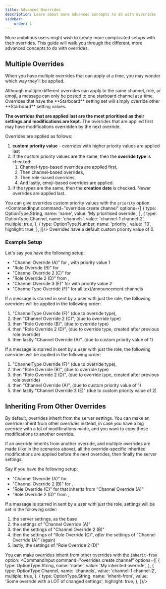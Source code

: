 ```yaml
---
title: Advanced Overrides
description: Learn about more advanced concepts to do with overrides
sidebar:
    order: 1
---
```



More ambitious users might wish to create more complicated setups with their overrides.
This guide will walk you through the different, more advanced concepts to do with overrides.

## Multiple Overrides
When you have multiple overrides that can apply at a time, you may wonder which way they'll be applied.
<Aside>
    Although multiple different overrides can apply to the same channel, role, or emoji, a message can only be posted to one starboard channel at a time.
    Overrides that have the **Starboard** setting set will simply override other **Starboard** setting values.
</Aside>

**The overrides that are applied last are the most prioritised as their settings and modifications are kept.** The overrides that are applied first may have modifications overridden by the next override.

Overrides are applied as follows:
1. **custom priority value** - overrides with higher priority values are applied last
2. if the custom priority values are the same, then the **override type** is checked:
    1. Channel-type-based overrides are applied first,
    2. Then channel-based overrides,
    3. Then role-based overrides,
    4. And lastly, emoji-based overrides are applied.
3. if the types are the same, then the **creation date** is checked. Newer overrides are applied last.

You can give overrides custom priority values with the `priority` option:
<CommandInput command="overrides create channel" options={[
    {
        type: OptionType.String,
        name: 'name',
        value: 'My prioritised override',
    },
    {
        type: OptionType.Channel,
        name: 'channels',
        value: 'channel-1 channel-2',
        multiple: true,
    },
    {
        type: OptionType.Number,
        name: 'priority',
        value: '10',
        highlight: true,
    },
]}/>
Overrides have a default custom priority value of 0.

### Example Setup
Let's say you have the following setup:
- "Channel Override (A)" for <InlineMention name="#channel-1"/>, <InlineMention name="#channel-2"/> with priority value 1
- "Role Override (B)" for <InlineMention name="@Role 1"/>
- "Channel Override 2 (C)" for <InlineMention name="#channel-1"/>
- "Role Override 2 (D)" from <InlineMention name="@Role 1"/>, <InlineMention name="@Role 2"/>
- "Channel Override 3 (E)" for <InlineMention name="#channel-2"/> with priority value 2
- "ChannelType Override (F)" for all text/announcement channels

If a message is starred in <InlineMention name="#channel-1"/> sent by a user with just the <InlineMention name="@Role 1"/> role, the following overrides will be applied in the following order:
1. "ChannelType Override (F)" (due to override type),
1. then "Channel Override 2 (C)", (due to override type)
1. then "Role Override (B)", (due to override type)
1. then "Role Override 2 (D)", (due to override type, created after previous role override)
1. then lastly "Channel Override (A)". (due to custom priority value of 1)

If a message is starred in <InlineMention name="#channel-2"/> sent by a user with just the <InlineMention name="@Role 1"/> role, the following overrides will be applied in the following order:
1. "ChannelType Override (F)" (due to override type),
1. then "Role Override (B)", (due to override type)
1. then "Role Override 2 (D)", (due to override type, created after previous role override)
1. then "Channel Override (A)", (due to custom priority value of 1)
1. then lastly "Channel Override 3 (E)" (due to custom priority value of 2)


## Inheriting From Other Overrides
By default, overrides inherit from the server settings. You can make an override inherit from other overrides instead, in case you have a big override with a lot of modifications made, and you want to copy those modifications to another override.

If an override inherits from another override, and multiple overrides are made (like in the scenarios above), all the override-specific inherited modifications are applied before the next overrides, then finally the server settings.

Say if you have the following setup:
- "Channel Override (A)" for <InlineMention name="#channel-1"/>
- "Channel Override 2 (B)" for <InlineMention name="#channel-1"/>, <InlineMention name="#channel-2"/>
- "Role Override (C)" for <InlineMention name="@Role 1"/> that inherits from "Channel Override (A)"
- "Role Override 2 (D)" from <InlineMention name="@Role 1"/>, <InlineMention name="@Role 2"/>

If a message is starred in <InlineMention name="#channel-2"/> sent by a user with just the <InlineMention name="@Role 1"/> role, settings will be set in the following order:
1. the server settings, as the base
1. the settings of "Channel Override (A)"
1. then the settings of "Channel Override 2 (B)"
1. then the settings of "Role Override (C)", *after* the settings of "Channel Override (A)" (again)
1. lastly, the settings of "Role Override 2 (D)"

You can make overrides inherit from other overrides with the `inherit-from` option:
<CommandInput command="overrides create channel" options={[
    {
        type: OptionType.String,
        name: 'name',
        value: 'My inherited override',
    },
    {
        type: OptionType.Channel,
        name: 'channels',
        value: 'channel-1 channel-2',
        multiple: true,
    },
    {
        type: OptionType.String,
        name: 'inherit-from',
        value: 'Some override with a LOT of changed settings',
        highlight: true,
    },
]}/>